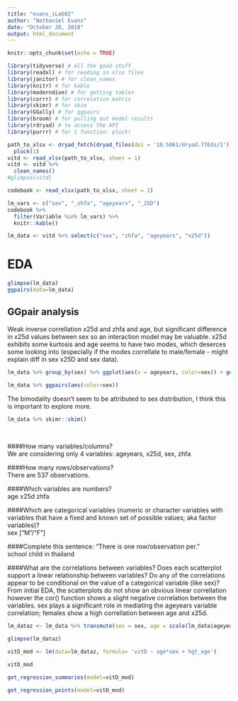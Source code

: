 ```yaml
---
title: "evans_iLab02"
author: "Nathaniel Evans"
date: "October 20, 2018"
output: html_document
---
```


```r
knitr::opts_chunk$set(echo = TRUE)

library(tidyverse) # all the good stuff
library(readxl) # for reading in xlsx files
library(janitor) # for clean_names
library(knitr) # for kable
library(moderndive) # for getting tables
library(corrr) # for correlation matrix
library(skimr) # for skim
library(GGally) # for ggpairs
library(broom) # for pulling out model results
library(rdryad) # to access the API
library(purrr) # for 1 function: pluck!
```

```r
path_to_xlsx <- dryad_fetch(dryad_files(doi = '10.5061/dryad.7763s/1')) %>% 
  pluck(1)
vitd <- read_xlsx(path_to_xlsx, sheet = 1)
vitd <- vitd %>% 
  clean_names()
#glimpse(vitd)

codebook <- read_xlsx(path_to_xlsx, sheet = 2)

lm_vars <- c("sex", "_zhfa", "ageyears", "_25D")
codebook %>% 
  filter(Variable %in% lm_vars) %>% 
  knitr::kable()

lm_data <- vitd %>% select(c("sex", "zhfa", "ageyears", "x25d"))

```

# EDA 


```r
glimpse(lm_data)
ggpairs(data=lm_data)

```

## GGpair analysis  
Weak inverse correllation x25d and zhfa and age, but significant difference in x25d values between sex so an interaction model may be valuable. x25d exhibits some kurtosis and age seems to have two modes, which deserces some looking into (especially if the modes correllate to male/female - might explain diff in sex x25D and sex data). 

```r
lm_data %>% group_by(sex) %>% ggplot(aes(x = ageyears, color=sex)) + geom_density()

lm_data %>% ggpairs(aes(color=sex))
```

The bimodality doesn't seem to be attributed to sex distribution, I think this is important to explore more. 

```r
lm_data %>% skimr::skim()

```
<br />

####How many variables/columns? <br />
We are considering only 4 variables: ageyears, x25d, sex, zhfa

####How many rows/observations? <br />
There are 537 observations. 

####Which variables are numbers? <br />
age <int> 
x25d <float>
zhfa <float> 

####Which are categorical variables (numeric or character variables with variables that have a fixed and known set of possible values; aka factor variables)? <br />
sex ["M"/"F"]

####Complete this sentence: "There is one row/observation per." <br />
school child in thailand 

####What are the correlations between variables? Does each scatterplot support a linear relationship between variables? Do any of the correlations appear to be conditional on the value of a categorical variable (like sex)? <br />
From initial EDA, the scatterplots do not show an obvious linear correllation however the cor() function shows a slight negative correlation between the variables. sex plays a significant role in mediating the ageyears variable correlation; females show a high correllation between age and x25d. 


```r
lm_dataz <- lm_data %>% transmute(sex = sex, age = scale(lm_data$ageyears,center=TRUE, scale=TRUE), hgt_age= scale(lm_data$zhfa,center=TRUE, scale=TRUE), vitD = scale(lm_data$x25d, center=TRUE, scale=TRUE)) 

glimpse(lm_dataz)

vitD_mod <- lm(data=lm_dataz, formula= 'vitD ~ age*sex + hgt_age')

vitD_mod

get_regression_summaries(model=vitD_mod)

get_regression_points(model=vitD_mod)

```



